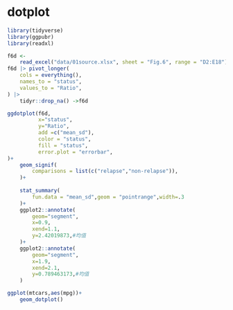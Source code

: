 # dotplot

```r
library(tidyverse)
library(ggpubr)
library(readxl)
```

```r

f6d <-
    read_excel("data/01source.xlsx", sheet = "Fig.6", range = "D2:E18")
f6d |> pivot_longer(
    cols = everything(),
    names_to = "status",
    values_to = "Ratio",
) |> 
    tidyr::drop_na() ->f6d
```

```r
ggdotplot(f6d,
          x="status",
          y="Ratio",
          add =c("mean_sd"),
          color = "status",
          fill = "status",
          error.plot = "errorbar",
)+
    geom_signif(
        comparisons = list(c("relapse","non-relapse")),
    )+
    
    stat_summary(
        fun.data = "mean_sd",geom = "pointrange",width=.3
    )+
    ggplot2::annotate(
        geom="segment",
        x=0.9,
        xend=1.1,
        y=2.42019873,#均值
    )+
    ggplot2::annotate(
        geom="segment",
        x=1.9,
        xend=2.1,
        y=0.789463173,#均值
    )

```

```r
ggplot(mtcars,aes(mpg))+
    geom_dotplot()
```



